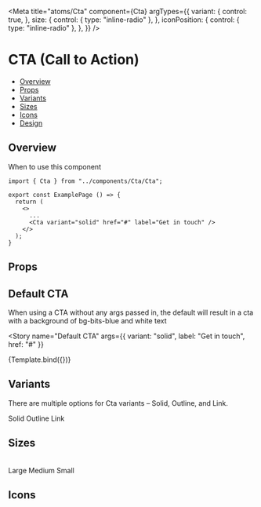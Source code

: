 

<Meta
  title="atoms/Cta"
  component={Cta}
  argTypes={{
    variant: {
      control: true,
    },
    size: {
      control: { type: "inline-radio" },
    },
    iconPosition: {
      control: { type: "inline-radio" },
    },
  }}
/>


# CTA (Call to Action)

- [Overview](#overview)
- [Props](#props)
- [Variants](#variants)
- [Sizes](#sizes)
- [Icons](#icons)
- [Design](#design)

## Overview

When to use this component

```tsx
import { Cta } from "../components/Cta/Cta";

export const ExamplePage () => {
  return (
    <>
      ...
      <Cta variant="solid" href="#" label="Get in touch" />
    </>
  );
}
```
## Props

<ArgsTable of={Cta} />

## Default CTA
When using a CTA without any args passed in, the default will result in a cta with a background of bg-bits-blue and white text
<br />

<Story
  name="Default CTA"
  args={{ variant: "solid", label: "Get in touch", href: "#" }}
>
  {Template.bind({})}
</Story>

## Variants

There are multiple options for Cta variants – Solid, Outline, and Link.
<br />

<Story name="Cta variants">
  <Box className="flex flex-row items-center space-x-2">
    <Cta href="#">Solid</Cta>
    <Cta variant="outline" href="#">Outline</Cta>
    <Cta variant="link" icon={true} iconPosition="right" href="#">
      Link
    </Cta>
  </Box>
</Story>

## Sizes
<br />

<Story name="Sizes">
  <Box className="flex flex-row items-center space-x-2">
    <Cta size="lg" href="#">Large</Cta>
    <Cta size="md" href="#">Medium</Cta>
    <Cta size="sm" href="#">Small</Cta>
  </Box>
</Story>

## Icons
<br />

<Story name="Icons">
  <Box className="flex flex-row items-center space-x-2">
    <Cta icon={true} iconPosition="right" label="Right icon" href="#" />
    <Cta icon={true} iconPosition="left" label="Left icon" href="#" />
  </Box>
</Story>
